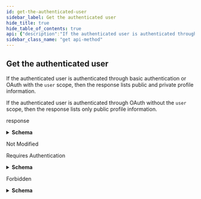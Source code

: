 ```yaml
---
id: get-the-authenticated-user
sidebar_label: Get the authenticated user
hide_title: true
hide_table_of_contents: true
api: {"description":"If the authenticated user is authenticated through basic authentication or OAuth with the `user` scope, then the response lists public and private profile information.\n\nIf the authenticated user is authenticated through OAuth without the `user` scope, then the response lists only public profile information.","externalDocs":{"description":"API method documentation","url":"https://docs.github.com/rest/reference/users/#get-the-authenticated-user"},"operationId":"users/get-authenticated","parameters":[],"responses":{"200":{"content":{"application/json":{"examples":{"response-with-public-and-private-profile-information":{"summary":"Response with public and private profile information","value":{"avatar_url":"https://github.com/images/error/octocat_happy.gif","bio":"There once was...","blog":"https://github.com/blog","collaborators":8,"company":"GitHub","created_at":"2008-01-14T04:33:35.000Z","disk_usage":10000,"email":"octocat@github.com","events_url":"https://api.github.com/users/octocat/events{/privacy}","followers":20,"followers_url":"https://api.github.com/users/octocat/followers","following":0,"following_url":"https://api.github.com/users/octocat/following{/other_user}","gists_url":"https://api.github.com/users/octocat/gists{/gist_id}","gravatar_id":"","hireable":false,"html_url":"https://github.com/octocat","id":1,"location":"San Francisco","login":"octocat","name":"monalisa octocat","node_id":"MDQ6VXNlcjE=","organizations_url":"https://api.github.com/users/octocat/orgs","owned_private_repos":100,"plan":{"collaborators":0,"name":"Medium","private_repos":20,"space":400},"private_gists":81,"public_gists":1,"public_repos":2,"received_events_url":"https://api.github.com/users/octocat/received_events","repos_url":"https://api.github.com/users/octocat/repos","site_admin":false,"starred_url":"https://api.github.com/users/octocat/starred{/owner}{/repo}","subscriptions_url":"https://api.github.com/users/octocat/subscriptions","total_private_repos":100,"twitter_username":"monatheoctocat","two_factor_authentication":true,"type":"User","updated_at":"2008-01-14T04:33:35.000Z","url":"https://api.github.com/users/octocat"}},"response-with-public-profile-information":{"summary":"Response with public profile information","value":{"avatar_url":"https://github.com/images/error/octocat_happy.gif","bio":"There once was...","blog":"https://github.com/blog","company":"GitHub","created_at":"2008-01-14T04:33:35.000Z","email":"octocat@github.com","events_url":"https://api.github.com/users/octocat/events{/privacy}","followers":20,"followers_url":"https://api.github.com/users/octocat/followers","following":0,"following_url":"https://api.github.com/users/octocat/following{/other_user}","gists_url":"https://api.github.com/users/octocat/gists{/gist_id}","gravatar_id":"","hireable":false,"html_url":"https://github.com/octocat","id":1,"location":"San Francisco","login":"octocat","name":"monalisa octocat","node_id":"MDQ6VXNlcjE=","organizations_url":"https://api.github.com/users/octocat/orgs","public_gists":1,"public_repos":2,"received_events_url":"https://api.github.com/users/octocat/received_events","repos_url":"https://api.github.com/users/octocat/repos","site_admin":false,"starred_url":"https://api.github.com/users/octocat/starred{/owner}{/repo}","subscriptions_url":"https://api.github.com/users/octocat/subscriptions","twitter_username":"monatheoctocat","type":"User","updated_at":"2008-01-14T04:33:35.000Z","url":"https://api.github.com/users/octocat"}}},"schema":{"oneOf":[{"description":"Private User","properties":{"avatar_url":{"example":"https://github.com/images/error/octocat_happy.gif","format":"uri","type":"string"},"bio":{"example":"There once was...","nullable":true,"type":"string"},"blog":{"example":"https://github.com/blog","nullable":true,"type":"string"},"business_plus":{"type":"boolean"},"collaborators":{"example":8,"type":"integer"},"company":{"example":"GitHub","nullable":true,"type":"string"},"created_at":{"example":"2008-01-14T04:33:35.000Z","format":"date-time","type":"string"},"disk_usage":{"example":10000,"type":"integer"},"email":{"example":"octocat@github.com","format":"email","nullable":true,"type":"string"},"events_url":{"example":"https://api.github.com/users/octocat/events{/privacy}","type":"string"},"followers":{"example":20,"type":"integer"},"followers_url":{"example":"https://api.github.com/users/octocat/followers","format":"uri","type":"string"},"following":{"example":0,"type":"integer"},"following_url":{"example":"https://api.github.com/users/octocat/following{/other_user}","type":"string"},"gists_url":{"example":"https://api.github.com/users/octocat/gists{/gist_id}","type":"string"},"gravatar_id":{"example":"41d064eb2195891e12d0413f63227ea7","nullable":true,"type":"string"},"hireable":{"nullable":true,"type":"boolean"},"html_url":{"example":"https://github.com/octocat","format":"uri","type":"string"},"id":{"example":1,"type":"integer"},"ldap_dn":{"type":"string"},"location":{"example":"San Francisco","nullable":true,"type":"string"},"login":{"example":"octocat","type":"string"},"name":{"example":"monalisa octocat","nullable":true,"type":"string"},"node_id":{"example":"MDQ6VXNlcjE=","type":"string"},"organizations_url":{"example":"https://api.github.com/users/octocat/orgs","format":"uri","type":"string"},"owned_private_repos":{"example":100,"type":"integer"},"plan":{"properties":{"collaborators":{"type":"integer"},"name":{"type":"string"},"private_repos":{"type":"integer"},"space":{"type":"integer"}},"required":["collaborators","name","space","private_repos"],"type":"object"},"private_gists":{"example":81,"type":"integer"},"public_gists":{"example":1,"type":"integer"},"public_repos":{"example":2,"type":"integer"},"received_events_url":{"example":"https://api.github.com/users/octocat/received_events","format":"uri","type":"string"},"repos_url":{"example":"https://api.github.com/users/octocat/repos","format":"uri","type":"string"},"site_admin":{"type":"boolean"},"starred_url":{"example":"https://api.github.com/users/octocat/starred{/owner}{/repo}","type":"string"},"subscriptions_url":{"example":"https://api.github.com/users/octocat/subscriptions","format":"uri","type":"string"},"suspended_at":{"format":"date-time","nullable":true,"type":"string"},"total_private_repos":{"example":100,"type":"integer"},"twitter_username":{"example":"monalisa","nullable":true,"type":"string"},"two_factor_authentication":{"example":true,"type":"boolean"},"type":{"example":"User","type":"string"},"updated_at":{"example":"2008-01-14T04:33:35.000Z","format":"date-time","type":"string"},"url":{"example":"https://api.github.com/users/octocat","format":"uri","type":"string"}},"required":["avatar_url","events_url","followers_url","following_url","gists_url","gravatar_id","html_url","id","node_id","login","organizations_url","received_events_url","repos_url","site_admin","starred_url","subscriptions_url","type","url","bio","blog","company","email","followers","following","hireable","location","name","public_gists","public_repos","created_at","updated_at","collaborators","disk_usage","owned_private_repos","private_gists","total_private_repos","two_factor_authentication"],"title":"Private User","type":"object"},{"additionalProperties":false,"description":"Public User","properties":{"avatar_url":{"format":"uri","type":"string"},"bio":{"nullable":true,"type":"string"},"blog":{"nullable":true,"type":"string"},"collaborators":{"example":3,"type":"integer"},"company":{"nullable":true,"type":"string"},"created_at":{"format":"date-time","type":"string"},"disk_usage":{"example":1,"type":"integer"},"email":{"format":"email","nullable":true,"type":"string"},"events_url":{"type":"string"},"followers":{"type":"integer"},"followers_url":{"format":"uri","type":"string"},"following":{"type":"integer"},"following_url":{"type":"string"},"gists_url":{"type":"string"},"gravatar_id":{"nullable":true,"type":"string"},"hireable":{"nullable":true,"type":"boolean"},"html_url":{"format":"uri","type":"string"},"id":{"type":"integer"},"location":{"nullable":true,"type":"string"},"login":{"type":"string"},"name":{"nullable":true,"type":"string"},"node_id":{"type":"string"},"organizations_url":{"format":"uri","type":"string"},"owned_private_repos":{"example":2,"type":"integer"},"plan":{"properties":{"collaborators":{"type":"integer"},"name":{"type":"string"},"private_repos":{"type":"integer"},"space":{"type":"integer"}},"required":["collaborators","name","space","private_repos"],"type":"object"},"private_gists":{"example":1,"type":"integer"},"public_gists":{"type":"integer"},"public_repos":{"type":"integer"},"received_events_url":{"format":"uri","type":"string"},"repos_url":{"format":"uri","type":"string"},"site_admin":{"type":"boolean"},"starred_url":{"type":"string"},"subscriptions_url":{"format":"uri","type":"string"},"suspended_at":{"format":"date-time","nullable":true,"type":"string"},"total_private_repos":{"example":2,"type":"integer"},"twitter_username":{"nullable":true,"type":"string"},"type":{"type":"string"},"updated_at":{"format":"date-time","type":"string"},"url":{"format":"uri","type":"string"}},"required":["avatar_url","events_url","followers_url","following_url","gists_url","gravatar_id","html_url","id","node_id","login","organizations_url","received_events_url","repos_url","site_admin","starred_url","subscriptions_url","type","url","bio","blog","company","email","followers","following","hireable","location","name","public_gists","public_repos","created_at","updated_at"],"title":"Public User","type":"object"}]}}},"description":"response"},"304":{"description":"Not Modified"},"401":{"content":{"application/json":{"schema":{"description":"Basic Error","properties":{"documentation_url":{"type":"string"},"message":{"type":"string"}},"title":"Basic Error","type":"object"}}},"description":"Requires Authentication"},"403":{"content":{"application/json":{"schema":{"description":"Basic Error","properties":{"documentation_url":{"type":"string"},"message":{"type":"string"}},"title":"Basic Error","type":"object"}}},"description":"Forbidden"}},"tags":["users"],"x-github":{"category":"users","enabledForGitHubApps":false,"githubCloudOnly":false,"previews":[],"subcategory":null},"method":"get","path":"/user","servers":[{"url":"https://api.github.com"}],"info":{"contact":{"name":"Support","url":"https://support.github.com/contact"},"description":"GitHub's v3 REST API.","license":{"name":"MIT","url":"https://spdx.org/licenses/MIT"},"termsOfService":"https://docs.github.com/articles/github-terms-of-service","title":"GitHub v3 REST API","version":"1.1.4","x-apisguru-categories":["collaboration","developer_tools"],"x-logo":{"url":"https://twitter.com/github/profile_image?size=original"},"x-origin":[{"format":"openapi","url":"https://raw.githubusercontent.com/github/rest-api-description/main/descriptions/api.github.com/api.github.com.json","version":"3.0"}],"x-providerName":"github.com"},"postman":{"name":"Get the authenticated user","description":{"content":"If the authenticated user is authenticated through basic authentication or OAuth with the `user` scope, then the response lists public and private profile information.\n\nIf the authenticated user is authenticated through OAuth without the `user` scope, then the response lists only public profile information.","type":"text/plain"},"url":{"path":["user"],"host":["{{baseUrl}}"],"query":[],"variable":[]},"header":[{"key":"Accept","value":"application/json"}],"method":"GET"}}
sidebar_class_name: "get api-method"
---
```



## Get the authenticated user



If the authenticated user is authenticated through basic authentication or OAuth with the `user` scope, then the response lists public and private profile information.

If the authenticated user is authenticated through OAuth without the `user` scope, then the response lists only public profile information.

<div><ApiTabs><TabItem label={"200"} value={"200"}><div>

response

</div><div><details style={{}}><summary style={{"textAlign":"left"}}><strong>Schema</strong></summary><div style={{"textAlign":"left","marginLeft":"1rem"}}></div><ul style={{"marginLeft":"1rem"}}><li><div><span style={{"opacity":"0.6"}}> undefined</span></div></li></ul></details></div></TabItem><TabItem label={"304"} value={"304"}><div>

Not Modified

</div><div></div></TabItem><TabItem label={"401"} value={"401"}><div>

Requires Authentication

</div><div><details style={{}}><summary style={{"textAlign":"left"}}><strong>Schema</strong></summary><div style={{"textAlign":"left","marginLeft":"1rem"}}></div><ul style={{"marginLeft":"1rem"}}><SchemaItem collapsible={false} name={"documentation_url"} required={false} schemaDescription={undefined} schemaName={"string"} qualifierMessage={undefined}></SchemaItem><SchemaItem collapsible={false} name={"message"} required={false} schemaDescription={undefined} schemaName={"string"} qualifierMessage={undefined}></SchemaItem></ul></details></div></TabItem><TabItem label={"403"} value={"403"}><div>

Forbidden

</div><div><details style={{}}><summary style={{"textAlign":"left"}}><strong>Schema</strong></summary><div style={{"textAlign":"left","marginLeft":"1rem"}}></div><ul style={{"marginLeft":"1rem"}}><SchemaItem collapsible={false} name={"documentation_url"} required={false} schemaDescription={undefined} schemaName={"string"} qualifierMessage={undefined}></SchemaItem><SchemaItem collapsible={false} name={"message"} required={false} schemaDescription={undefined} schemaName={"string"} qualifierMessage={undefined}></SchemaItem></ul></details></div></TabItem></ApiTabs></div>
      